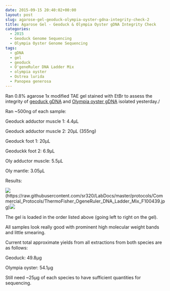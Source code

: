 ```yaml
---
date: 2015-09-15 20:40:02+00:00
layout: post
slug: agarose-gel-geoduck-olympia-oyster-gdna-integrity-check-2
title: Agarose Gel - Geoduck & Olympia Oyster gDNA Integrity Check
categories:
  - 2015
  - Geoduck Genome Sequencing
  - Olympia Oyster Genome Sequencing
tags:
  - gDNA
  - gel
  - geoduck
  - O'geneRuler DNA Ladder Mix
  - olympia oyster
  - Ostrea lurida
  - Panopea generosa
---
```


Ran 0.8% agarose 1x modified TAE gel stained with EtBr to assess the integrity of [geoduck gDNA](https://robertslab.github.io/sams-notebook/posts/2015/2015-09-14-genomic-dna-isolation-geoduck-adductor-muscle-foot-2.html) and [Olympia oyster gDNA](https://robertslab.github.io/sams-notebook/2015/09/14/genomic-dna-isolation-olympia-oyster-adductor-musle-mantle-2/) isolated yesterday./

Ran ~500ng of each sample:

Geoduck adductor muscle 1: 4.4μL

Geoduck adductor muscle 2: 20μL (355ng)

Geoduck foot 1: 20μL

Geoduckk foot 2: 6.9μL

Oly adductor muscle: 5.5μL

Oly mantle: 3.05μL

Results:



![](https://raw.githubusercontent.com/sr320/LabDocs/master/protocols/Commercial_Protocols/ThermoFisher_OgeneRuler_DNA_Ladder_Mix_F100439.jpg)(https://raw.githubusercontent.com/sr320/LabDocs/master/protocols/Commercial_Protocols/ThermoFisher_OgeneRuler_DNA_Ladder_Mix_F100439.jpg)[![](http://eagle.fish.washington.edu/Arabidopsis/20150915_gel_oly_geoduck_gDNA.jpg)](http://eagle.fish.washington.edu/Arabidopsis/20150915_gel_oly_geoduck_gDNA.jpg)







The gel is loaded in the order listed above (going left to right on the gel).

All samples look really good with prominent high molecular weight bands and little smearing.

Current total approximate yields from all extractions from both species are as follows:

Geoduck: 49.8μg

Olympia oyster: 54.1μg

Still need ~25μg of each species to have sufficient quantities for sequencing.
